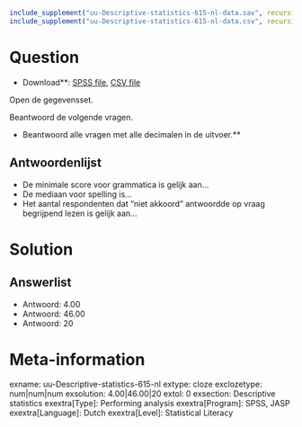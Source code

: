 ```r
include_supplement("uu-Descriptive-statistics-615-nl-data.sav", recursive = TRUE)
include_supplement("uu-Descriptive-statistics-615-nl-data.csv", recursive = TRUE)
```

Question
========

* Download**: [SPSS file](uu-Descriptive-statistics-615-nl-data.sav), [CSV file](uu-Descriptive-statistics-615-nl-data.csv)

Open de gegevensset.

Beantwoord de volgende vragen.

* Beantwoord alle vragen met alle decimalen in de uitvoer.**

Antwoordenlijst
----------
* De minimale score voor grammatica is gelijk aan...
* De mediaan voor spelling is...
* Het aantal respondenten dat "niet akkoord" antwoordde op vraag begrijpend lezen is gelijk aan...

Solution
========

Answerlist
----------
* Antwoord: 4.00
* Antwoord: 46.00
* Antwoord: 20

Meta-information
================
exname: uu-Descriptive-statistics-615-nl
extype: cloze
exclozetype: num|num|num
exsolution: 4.00|46.00|20
extol: 0
exsection: Descriptive statistics
exextra[Type]: Performing analysis
exextra[Program]: SPSS, JASP
exextra[Language]: Dutch
exextra[Level]: Statistical Literacy
